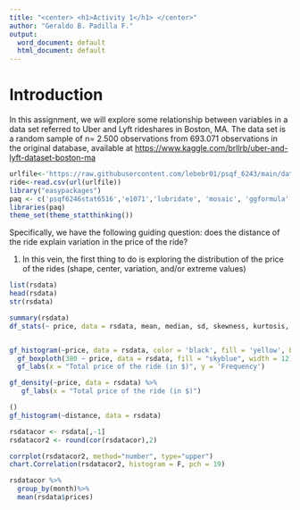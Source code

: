 ```yaml
---
title: "<center> <h1>Activity 1</h1> </center>"
author: "Geraldo B. Padilla F."
output:
  word_document: default
  html_document: default
---
```


# Introduction

In this assignment, we will explore some relationship between variables in a data set referred to Uber and Lyft rideshares in Boston, MA. The data set is a random sample of n= 2.500 observations from 693.071 observations in the original database, available at <https://www.kaggle.com/brllrb/uber-and-lyft-dataset-boston-ma>

```r
urlfile<-'https://raw.githubusercontent.com/lebebr01/psqf_6243/main/data/rideshare_small.csv'
ride<-read.csv(url(urlfile))
library("easypackages")
paq <- c('psqf6246stat6516','e1071','lubridate', 'mosaic', 'ggformula', 'paramtest', 'pwr', 'ggplot2', 'nlme', 'dplyr', 'dbplyer', 'knitr', 'dplyr', 'dbplyr', 'readxl', 'GGally', 'Hmisc', 'corrplot', 'PerformanceAnalytics', 'statthink')
libraries(paq)
theme_set(theme_statthinking())
```

Specifically, we have the following guiding question: does the distance of the ride explain variation in the price of the ride?

1. In this vein, the first thing to do is exploring the distribution of the price of the rides (shape, center, variation, and/or extreme values)

```r
list(rsdata)
head(rsdata)
str(rsdata)
```


```r
summary(rsdata)
df_stats(~ price, data = rsdata, mean, median, sd, skewness, kurtosis, quantile(probs = c(0.1, 0.5, 0.9)))
```

```r

```


```r
gf_histogram(~price, data = rsdata, color = 'black', fill = 'yellow', bins = 30) %>% 
  gf_boxploth(380 ~ price, data = rsdata, fill = "skyblue", width = 12) %>%
  gf_labs(x = "Total price of the ride (in $)", y = 'Frequency')

gf_density(~price, data = rsdata) %>% 
   gf_labs(x = "Total price of the ride (in $)")

()
gf_histogram(~distance, data = rsdata)
```


```r
rsdatacor <- rsdata[,-1]
rsdatacor2 <- round(cor(rsdatacor),2)
```


```r
corrplot(rsdatacor2, method="number", type="upper")
chart.Correlation(rsdatacor2, histogram = F, pch = 19)
```

```r
rsdatacor %>%
  group_by(month)%>%
  mean(rsdata$prices)
```

